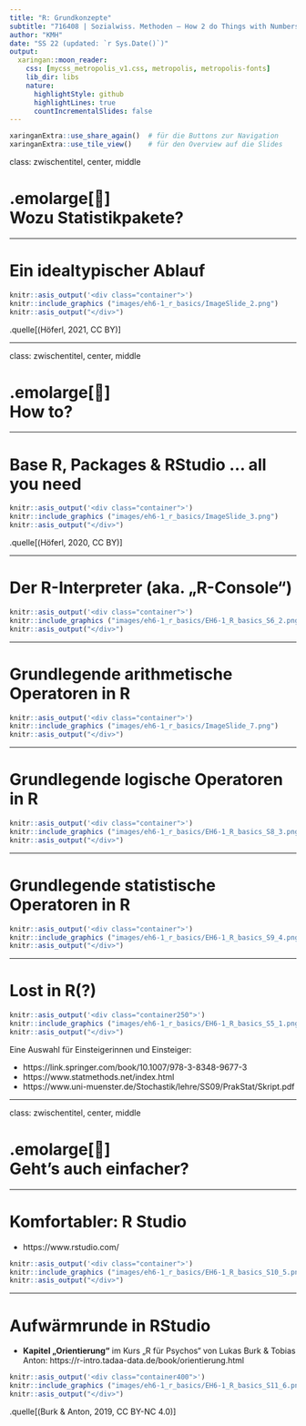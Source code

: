 ```yaml
---
title: "R: Grundkonzepte"
subtitle: "716408 | Sozialwiss. Methoden – How 2 do Things with Numbers"
author: "KMH"
date: "SS 22 (updated: `r Sys.Date()`)"
output:
  xaringan::moon_reader:
    css: [mycss_metropolis_v1.css, metropolis, metropolis-fonts]
    lib_dir: libs
    nature:
      highlightStyle: github
      highlightLines: true
      countIncrementalSlides: false
---
```


```r
xaringanExtra::use_share_again()  # für die Buttons zur Navigation
xaringanExtra::use_tile_view()    # für den Overview auf die Slides
```

class: zwischentitel, center, middle

# .emolarge[🤔]<br> Wozu Statistikpakete?

---

# Ein idealtypischer Ablauf

```r
knitr::asis_output('<div class="container">')
knitr::include_graphics ("images/eh6-1_r_basics/ImageSlide_2.png")
knitr::asis_output("</div>")
```
.quelle[(Höferl, 2021, CC BY)]

---

class: zwischentitel, center, middle

# .emolarge[🤔]<br> How to?

---

# Base R, Packages & RStudio … all you need

```r
knitr::asis_output('<div class="container">')
knitr::include_graphics ("images/eh6-1_r_basics/ImageSlide_3.png")
knitr::asis_output("</div>")
```
.quelle[(Höferl, 2020, CC BY)]

---

# Der R-Interpreter (aka. „R-Console“)

```r
knitr::asis_output('<div class="container">')
knitr::include_graphics ("images/eh6-1_r_basics/EH6-1_R_basics_S6_2.png")
knitr::asis_output("</div>")
```

---

# Grundlegende arithmetische Operatoren in R

```r
knitr::asis_output('<div class="container">')
knitr::include_graphics ("images/eh6-1_r_basics/ImageSlide_7.png")
knitr::asis_output("</div>")
```

---

# Grundlegende logische Operatoren in R


```r
knitr::asis_output('<div class="container">')
knitr::include_graphics ("images/eh6-1_r_basics/EH6-1_R_basics_S8_3.png")
knitr::asis_output("</div>")
```

---

# Grundlegende statistische Operatoren in R


```r
knitr::asis_output('<div class="container">')
knitr::include_graphics ("images/eh6-1_r_basics/EH6-1_R_basics_S9_4.png")
knitr::asis_output("</div>")
```

---

# Lost in R(?)

```r
knitr::asis_output('<div class="container250">')
knitr::include_graphics ("images/eh6-1_r_basics/EH6-1_R_basics_S5_1.png")
knitr::asis_output("</div>")
```

Eine Auswahl für Einsteigerinnen und Einsteiger:

* https://link.springer.com/book/10.1007/978-3-8348-9677-3
* https://www.statmethods.net/index.html
* https://www.uni-muenster.de/Stochastik/lehre/SS09/PrakStat/Skript.pdf

---

class: zwischentitel, center, middle

# .emolarge[🤔]<br> Geht's auch einfacher?

---

# Komfortabler: R Studio

* https://www.rstudio.com/

```r
knitr::asis_output('<div class="container">')
knitr::include_graphics ("images/eh6-1_r_basics/EH6-1_R_basics_S10_5.png")
knitr::asis_output("</div>")
```

---

# Aufwärmrunde in RStudio

* **Kapitel „Orientierung“** im Kurs „R für Psychos“ von Lukas Burk & Tobias Anton: https://r-intro.tadaa-data.de/book/orientierung.html

```r
knitr::asis_output('<div class="container400">')
knitr::include_graphics ("images/eh6-1_r_basics/EH6-1_R_basics_S11_6.png")
knitr::asis_output("</div>")
```
.quelle[(Burk & Anton, 2019, CC BY-NC 4.0)]

